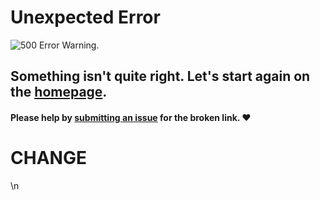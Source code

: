 # Unexpected Error

![500 Error Warning.](/img/icons/500-page.svg)

## Something isn't quite right. Let's start again on the [homepage](index).

#### Please help by [submitting an issue](https://github.com/inkonchain/docs/issues/new) for the broken link. ❤️

# CHANGE

\n

